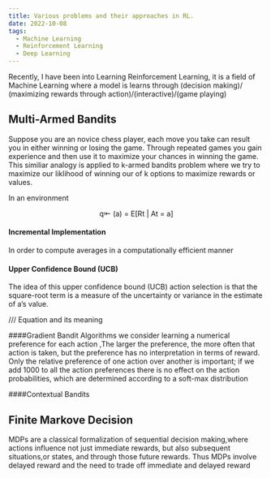 ```yaml
---
title: Various problems and their approaches in RL.
date: 2022-10-08
tags:
  - Machine Learning
  - Reinforcement Learning
  - Deep Learning
---
```

Recently, I have been into Learning Reinforcement Learning, it is a field of Machine Learning where a model is learns through (decision making)/
(maximizing rewards through action)/(interactive)/(game playing)


## Multi-Armed Bandits
Suppose you are an novice chess player, each move you take can result you in either winning or losing the game. Through repeated games you gain experience and then use it to maximize your chances in winning the game. This similiar analogy is applied to k-armed bandits problem where we try to maximize our liklihood of winning our of k options to maximize rewards or values.

In an environment 

<center>q⇤ (a) = E[Rt | At = a]</center>

#### Incremental Implementation
In order to compute averages in a computationally efficient manner 

#### Upper Confidence Bound (UCB)
The idea of this upper confidence bound (UCB) action selection is that the square-root term is a measure of the uncertainty or variance in the estimate of a’s value.

/// Equation and its meaning 


####Gradient Bandit Algorithms
we consider learning a numerical preference for each action ,The larger the preference, the more often that action is
taken, but the preference has no interpretation in terms of reward. Only the relative
preference of one action over another is important; if we add 1000 to all the action
preferences there is no effect on the action probabilities, which are determined according
to a soft-max distribution


####Contextual Bandits



## Finite Markove Decision
MDPs are a classical formalization of sequential decision making,where actions influence not just immediate rewards, but also subsequent situations,or states, and through those future rewards. Thus MDPs involve delayed reward and the need to trade off immediate and delayed reward